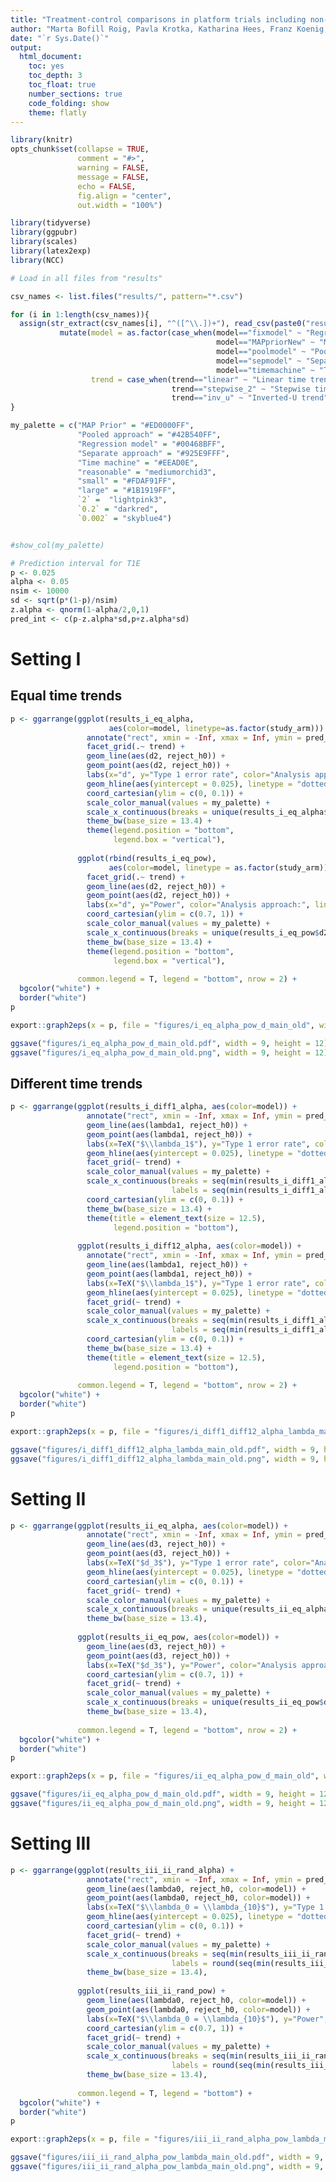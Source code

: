 ---
title: "Treatment-control comparisons in platform trials including non-concurrent controls"
author: "Marta Bofill Roig, Pavla Krotka, Katharina Hees, Franz Koenig, Dominic Magirr, Peter Jacko, Tom Parke, Kert Viele, Martin Posch"
date: "`r Sys.Date()`"
output: 
  html_document:
    toc: yes
    toc_depth: 3
    toc_float: true
    number_sections: true
    code_folding: show 
    theme: flatly
---

```{r setup, include = FALSE}
library(knitr)
opts_chunk$set(collapse = TRUE,
               comment = "#>",
               warning = FALSE,
               message = FALSE,
               echo = FALSE,
               fig.align = "center",
               out.width = "100%")
```

```{r, include=FALSE}
library(tidyverse)
library(ggpubr)
library(scales)
library(latex2exp)
library(NCC)
```


```{r}
# Load in all files from "results"

csv_names <- list.files("results/", pattern="*.csv")

for (i in 1:length(csv_names)){
  assign(str_extract(csv_names[i], "^([^\\.])+"), read_csv(paste0("results/", csv_names[i])) %>%
           mutate(model = as.factor(case_when(model=="fixmodel" ~ "Regression model",
                                              model=="MAPpriorNew" ~ "MAP Prior",
                                              model=="poolmodel" ~ "Pooled approach",
                                              model=="sepmodel" ~ "Separate approach",
                                              model=="timemachine" ~ "Time machine")),
                  trend = case_when(trend=="linear" ~ "Linear time trend",
                                    trend=="stepwise_2" ~ "Stepwise time trend",
                                    trend=="inv_u" ~ "Inverted-U trend")))
}

my_palette = c("MAP Prior" = "#ED0000FF",
               "Pooled approach" = "#42B540FF",
               "Regression model" = "#00468BFF",
               "Separate approach" = "#925E9FFF",
               "Time machine" = "#EEAD0E",
               "reasonable" = "mediumorchid3",
               "small" = "#FDAF91FF",
               "large" = "#1B1919FF",
               `2` =  "lightpink3",
               `0.2` = "darkred",
               `0.002` = "skyblue4")


#show_col(my_palette)

# Prediction interval for T1E
p <- 0.025
alpha <- 0.05
nsim <- 10000
sd <- sqrt(p*(1-p)/nsim)
z.alpha <- qnorm(1-alpha/2,0,1)
pred_int <- c(p-z.alpha*sd,p+z.alpha*sd)
```


# Setting I

## Equal time trends

```{r, fig.width = 9, fig.height = 12}
p <- ggarrange(ggplot(results_i_eq_alpha, 
                      aes(color=model, linetype=as.factor(study_arm))) +
                 annotate("rect", xmin = -Inf, xmax = Inf, ymin = pred_int[1], ymax = pred_int[2], fill = "gray54", alpha = 0.4) +
                 facet_grid(.~ trend) +
                 geom_line(aes(d2, reject_h0)) +
                 geom_point(aes(d2, reject_h0)) +
                 labs(x="d", y="Type 1 error rate", color="Analysis approach:", linetype="Arm under study:") +
                 geom_hline(aes(yintercept = 0.025), linetype = "dotted") +
                 coord_cartesian(ylim = c(0, 0.1)) +
                 scale_color_manual(values = my_palette) +
                 scale_x_continuous(breaks = unique(results_i_eq_alpha$d2), labels = unique(results_i_eq_alpha$d2)) + 
                 theme_bw(base_size = 13.4) +
                 theme(legend.position = "bottom",
                       legend.box = "vertical"),
               
               ggplot(rbind(results_i_eq_pow), 
                      aes(color=model, linetype = as.factor(study_arm))) +
                 facet_grid(.~ trend) +
                 geom_line(aes(d2, reject_h0)) +
                 geom_point(aes(d2, reject_h0)) +
                 labs(x="d", y="Power", color="Analysis approach:", linetype="Arm under study:") +
                 coord_cartesian(ylim = c(0.7, 1)) +
                 scale_color_manual(values = my_palette) +
                 scale_x_continuous(breaks = unique(results_i_eq_pow$d2), labels = unique(results_i_eq_pow$d2)) +
                 theme_bw(base_size = 13.4) +
                 theme(legend.position = "bottom",
                       legend.box = "vertical"),
               
               common.legend = T, legend = "bottom", nrow = 2) + 
  bgcolor("white") + 
  border("white")
p

export::graph2eps(x = p, file = "figures/i_eq_alpha_pow_d_main_old", width = 9, height = 12, cairo=TRUE, fallback_resolution=600)

ggsave("figures/i_eq_alpha_pow_d_main_old.pdf", width = 9, height = 12)
ggsave("figures/i_eq_alpha_pow_d_main_old.png", width = 9, height = 12)
```



## Different time trends

```{r, fig.width = 9, fig.height = 12}
p <- ggarrange(ggplot(results_i_diff1_alpha, aes(color=model)) +
                 annotate("rect", xmin = -Inf, xmax = Inf, ymin = pred_int[1], ymax = pred_int[2], fill = "gray54", alpha = 0.4) +
                 geom_line(aes(lambda1, reject_h0)) +
                 geom_point(aes(lambda1, reject_h0)) +
                 labs(x=TeX("$\\lambda_1$"), y="Type 1 error rate", color="Analysis approach:", title = "A) Different time trend in arm 1") +
                 geom_hline(aes(yintercept = 0.025), linetype = "dotted") +
                 facet_grid(~ trend) +
                 scale_color_manual(values = my_palette) +
                 scale_x_continuous(breaks = seq(min(results_i_diff1_alpha$lambda1), max(results_i_diff1_alpha$lambda1), by=0.05),
                                    labels = seq(min(results_i_diff1_alpha$lambda1), max(results_i_diff1_alpha$lambda1), by=0.05)) +
                 coord_cartesian(ylim = c(0, 0.1)) +
                 theme_bw(base_size = 13.4) +
                 theme(title = element_text(size = 12.5),
                       legend.position = "bottom"),
               
               ggplot(results_i_diff12_alpha, aes(color=model)) +
                 annotate("rect", xmin = -Inf, xmax = Inf, ymin = pred_int[1], ymax = pred_int[2], fill = "gray54", alpha = 0.4) +
                 geom_line(aes(lambda1, reject_h0)) +
                 geom_point(aes(lambda1, reject_h0)) +
                 labs(x=TeX("$\\lambda_1$"), y="Type 1 error rate", color="Analysis approach:", title = "B) Different time trends in arms 1 and 2") +
                 geom_hline(aes(yintercept = 0.025), linetype = "dotted") +
                 facet_grid(~ trend) +
                 scale_color_manual(values = my_palette) +
                 scale_x_continuous(breaks = seq(min(results_i_diff1_alpha$lambda1), max(results_i_diff1_alpha$lambda1), by=0.05),
                                    labels = seq(min(results_i_diff1_alpha$lambda1), max(results_i_diff1_alpha$lambda1), by=0.05)) +
                 coord_cartesian(ylim = c(0, 0.1)) +
                 theme_bw(base_size = 13.4) +
                 theme(title = element_text(size = 12.5),
                       legend.position = "bottom"),
               
               common.legend = T, legend = "bottom", nrow = 2) + 
  bgcolor("white") + 
  border("white")
p

export::graph2eps(x = p, file = "figures/i_diff1_diff12_alpha_lambda_main_old", width = 9, height = 12, cairo=TRUE, fallback_resolution=600)

ggsave("figures/i_diff1_diff12_alpha_lambda_main_old.pdf", width = 9, height = 12)
ggsave("figures/i_diff1_diff12_alpha_lambda_main_old.png", width = 9, height = 12)
```



# Setting II


```{r, fig.width = 9, fig.height = 12}
p <- ggarrange(ggplot(results_ii_eq_alpha, aes(color=model)) +
                 annotate("rect", xmin = -Inf, xmax = Inf, ymin = pred_int[1], ymax = pred_int[2], fill = "gray54", alpha = 0.4) +
                 geom_line(aes(d3, reject_h0)) +
                 geom_point(aes(d3, reject_h0)) +
                 labs(x=TeX("$d_3$"), y="Type 1 error rate", color="Analysis approach:") +
                 geom_hline(aes(yintercept = 0.025), linetype = "dotted") +
                 coord_cartesian(ylim = c(0, 0.1)) +
                 facet_grid(~ trend) +
                 scale_color_manual(values = my_palette) +
                 scale_x_continuous(breaks = unique(results_ii_eq_alpha$d3), labels = unique(results_ii_eq_alpha$d3)) +
                 theme_bw(base_size = 13.4),
               
               ggplot(results_ii_eq_pow, aes(color=model)) +
                 geom_line(aes(d3, reject_h0)) +
                 geom_point(aes(d3, reject_h0)) +
                 labs(x=TeX("$d_3$"), y="Power", color="Analysis approach") +
                 coord_cartesian(ylim = c(0.7, 1)) +
                 facet_grid(~ trend) +
                 scale_color_manual(values = my_palette) +
                 scale_x_continuous(breaks = unique(results_ii_eq_pow$d3), labels = unique(results_ii_eq_pow$d3)) +
                 theme_bw(base_size = 13.4),
               
               common.legend = T, legend = "bottom", nrow = 2) + 
  bgcolor("white") + 
  border("white")
p

export::graph2eps(x = p, file = "figures/ii_eq_alpha_pow_d_main_old", width = 9, height = 12, cairo=TRUE, fallback_resolution=600)

ggsave("figures/ii_eq_alpha_pow_d_main_old.pdf", width = 9, height = 12)
ggsave("figures/ii_eq_alpha_pow_d_main_old.png", width = 9, height = 12)
```






# Setting III


```{r, fig.width = 9, fig.height = 7}
p <- ggarrange(ggplot(results_iii_ii_rand_alpha) +
                 annotate("rect", xmin = -Inf, xmax = Inf, ymin = pred_int[1], ymax = pred_int[2], fill = "gray54", alpha = 0.4) +
                 geom_line(aes(lambda0, reject_h0, color=model)) +
                 geom_point(aes(lambda0, reject_h0, color=model)) +
                 labs(x=TeX("$\\lambda_0 = \\lambda_{10}$"), y="Type 1 error rate", color="Analysis approach:") +
                 geom_hline(aes(yintercept = 0.025), linetype = "dotted") +
                 coord_cartesian(ylim = c(0, 0.1)) +
                 facet_grid(~ trend) +
                 scale_color_manual(values = my_palette) +
                 scale_x_continuous(breaks = seq(min(results_iii_ii_rand_alpha$lambda0), max(results_iii_ii_rand_alpha$lambda0), by=0.05),
                                    labels = round(seq(min(results_iii_ii_rand_alpha$lambda0), max(results_iii_ii_rand_alpha$lambda0), by=0.05), 3)) +
                 theme_bw(base_size = 13.4),
               
               ggplot(results_iii_ii_rand_pow) +
                 geom_line(aes(lambda0, reject_h0, color=model)) +
                 geom_point(aes(lambda0, reject_h0, color=model)) +
                 labs(x=TeX("$\\lambda_0 = \\lambda_{10}$"), y="Power", color="Analysis approach:") +
                 coord_cartesian(ylim = c(0.7, 1)) +
                 facet_grid(~ trend) +
                 scale_color_manual(values = my_palette) +
                 scale_x_continuous(breaks = seq(min(results_iii_ii_rand_alpha$lambda0), max(results_iii_ii_rand_alpha$lambda0), by=0.05),
                                    labels = round(seq(min(results_iii_ii_rand_alpha$lambda0), max(results_iii_ii_rand_alpha$lambda0), by=0.05), 3)) +
                 theme_bw(base_size = 13.4),
               
               common.legend = T, legend = "bottom") + 
  bgcolor("white") + 
  border("white")
p

export::graph2eps(x = p, file = "figures/iii_ii_rand_alpha_pow_lambda_main_old", width = 9, height = 7, cairo=TRUE, fallback_resolution=600)

ggsave("figures/iii_ii_rand_alpha_pow_lambda_main_old.pdf", width = 9, height = 7)
ggsave("figures/iii_ii_rand_alpha_pow_lambda_main_old.png", width = 9, height = 7)
```


















